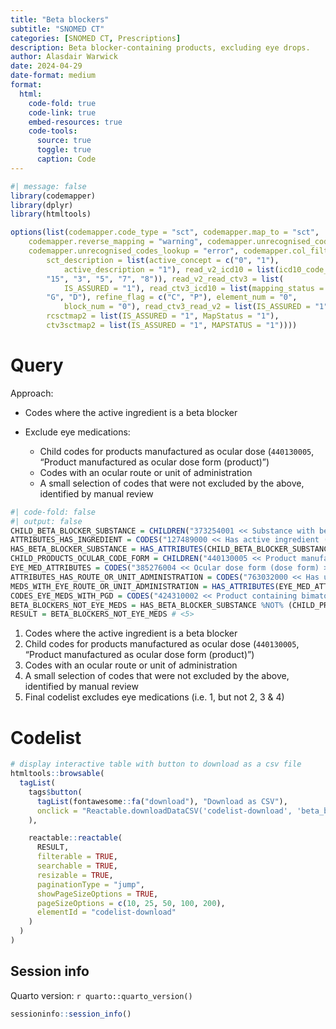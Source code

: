 ```yaml
---
title: "Beta blockers"
subtitle: "SNOMED CT"
categories: [SNOMED CT, Prescriptions]
description: Beta blocker-containing products, excluding eye drops.
author: Alasdair Warwick
date: 2024-04-29
date-format: medium
format:
  html:
    code-fold: true
    code-link: true
    embed-resources: true
    code-tools:
      source: true
      toggle: true
      caption: Code
---
```


```r
#| message: false
library(codemapper)
library(dplyr)
library(htmltools)

options(list(codemapper.code_type = "sct", codemapper.map_to = "sct", 
    codemapper.reverse_mapping = "warning", codemapper.unrecognised_codes_mapped = "warning", 
    codemapper.unrecognised_codes_lookup = "error", codemapper.col_filters = list(
        sct_description = list(active_concept = c("0", "1"), 
            active_description = "1"), read_v2_icd10 = list(icd10_code_def = c("1", 
        "15", "3", "5", "7", "8")), read_v2_read_ctv3 = list(
            IS_ASSURED = "1"), read_ctv3_icd10 = list(mapping_status = c("E", 
        "G", "D"), refine_flag = c("C", "P"), element_num = "0", 
            block_num = "0"), read_ctv3_read_v2 = list(IS_ASSURED = "1"), 
        rcsctmap2 = list(IS_ASSURED = "1", MapStatus = "1"), 
        ctv3sctmap2 = list(IS_ASSURED = "1", MAPSTATUS = "1"))))
```
# Query

Approach:

- Codes where the active ingredient is a beta blocker
- Exclude eye medications:

  - Child codes for products manufactured as ocular dose (`440130005`, "Product manufactured as ocular dose form (product)")
  - Codes with an ocular route or unit of administration
  - A small selection of codes that were not excluded by the above, identified by manual review

::: {.column-screen-inset}
```r
#| code-fold: false
#| output: false
CHILD_BETA_BLOCKER_SUBSTANCE = CHILDREN("373254001 << Substance with beta adrenergic receptor antagonist mechanism of action (substance) >>") # <1>
ATTRIBUTES_HAS_INGREDIENT = CODES("127489000 << Has active ingredient (attribute) >> | 762949000 << Has precise active ingredient (attribute) >>") # <1>
HAS_BETA_BLOCKER_SUBSTANCE = HAS_ATTRIBUTES(CHILD_BETA_BLOCKER_SUBSTANCE, relationship = ATTRIBUTES_HAS_INGREDIENT) # <1>
CHILD_PRODUCTS_OCULAR_CODE_FORM = CHILDREN("440130005 << Product manufactured as ocular dose form (product) >>") # <2>
EYE_MED_ATTRIBUTES = CODES("385276004 << Ocular dose form (dose form) >> | 385122009 << Conventional release eye gel (dose form) >> | 385124005 << Conventional release eye drops (dose form) >> | 420736004 << Conventional release eye suspension (dose form) >> | 422060001 << Conventional release eye solution (dose form) >> | 10693611000001100 << drop (qualifier value) >>") # <3>
ATTRIBUTES_HAS_ROUTE_OR_UNIT_ADMINISTRATION = CODES("763032000 << Has unit of presentation (attribute) >> | 726542003 << Has disposition (attribute) >> | 411116001 << Has manufactured dose form (attribute) >> | 732943007 << Has basis of strength substance (attribute) >> | 732945000 << Has presentation strength numerator unit (attribute) >> | 732947008 << Has presentation strength denominator unit (attribute) >> | 733722007 << Has concentration strength denominator unit (attribute) >> | 10362901000001105 << Has dispensed dose form (attribute) >> | 13085501000001109 << Has unit of administration (attribute) >>") # <3>
MEDS_WITH_EYE_ROUTE_OR_UNIT_ADMINISTRATION = HAS_ATTRIBUTES(EYE_MED_ATTRIBUTES, relationship = ATTRIBUTES_HAS_ROUTE_OR_UNIT_ADMINISTRATION) # <3>
CODES_EYE_MEDS_WITH_PGD = CODES("424310002 << Product containing bimatoprost and timolol (medicinal product) >> | 424258009 << Product containing timolol and travoprost (medicinal product) >> | 774861009 << Product containing only bimatoprost and timolol (medicinal product) >> | 776482006 << Product containing only latanoprost and timolol (medicinal product) >> | 777774001 << Product containing only timolol and travoprost (medicinal product) >> | 776482006 << Latanoprost + Timolol (product) >> | 777774001 << Travoprost + Timolol (product) >> | 774861009 << Bimatoprost + Timolol (product) >> | 391662001 << Product containing latanoprost and timolol (medicinal product) >> | 29926111000001105 << Tafluprost + Timolol (product) >>") # <4>
BETA_BLOCKERS_NOT_EYE_MEDS = HAS_BETA_BLOCKER_SUBSTANCE %NOT% (CHILD_PRODUCTS_OCULAR_CODE_FORM %OR% MEDS_WITH_EYE_ROUTE_OR_UNIT_ADMINISTRATION %OR% CODES_EYE_MEDS_WITH_PGD) # <5>
RESULT = BETA_BLOCKERS_NOT_EYE_MEDS # <5>
```
1. Codes where the active ingredient is a beta blocker
2. Child codes for products manufactured as ocular dose (`440130005`, "Product manufactured as ocular dose form (product)")
3. Codes with an ocular route or unit of administration
4. A small selection of codes that were not excluded by the above, identified by manual review
5. Final codelist excludes eye medications (i.e. 1, but not 2, 3 & 4)
:::

# Codelist

::: {.column-screen-inset}

```r
# display interactive table with button to download as a csv file
htmltools::browsable(
  tagList(
    tags$button(
      tagList(fontawesome::fa("download"), "Download as CSV"),
      onclick = "Reactable.downloadDataCSV('codelist-download', 'beta_blockers2.csv')"
    ),

    reactable::reactable(
      RESULT,
      filterable = TRUE,
      searchable = TRUE,
      resizable = TRUE,
      paginationType = "jump",
      showPageSizeOptions = TRUE,
      pageSizeOptions = c(10, 25, 50, 100, 200),
      elementId = "codelist-download"
    )
  )
)
```
:::

::: {.callout-note appearance="simple" collapse=true}

## Session info

Quarto version: `r quarto::quarto_version()`

```r
sessioninfo::session_info()
```

:::
